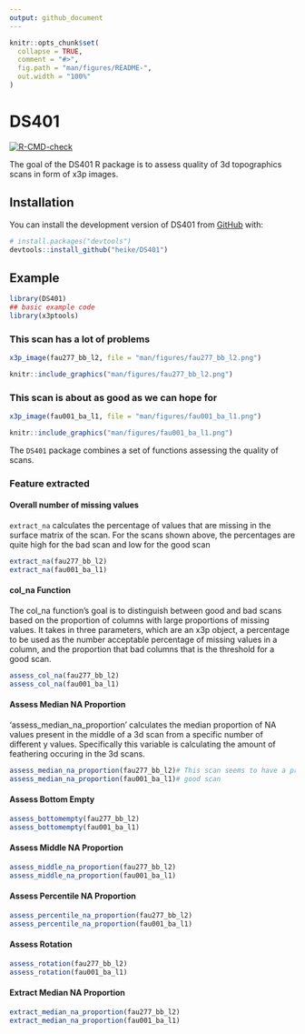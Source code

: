 ```yaml
---
output: github_document
---
```


<!-- README.md is generated from README.Rmd. Please edit that file -->

```r
knitr::opts_chunk$set(
  collapse = TRUE,
  comment = "#>",
  fig.path = "man/figures/README-",
  out.width = "100%"
)
```

# DS401

<!-- badges: start -->
[![R-CMD-check](https://github.com/heike/DS401/workflows/R-CMD-check/badge.svg)](https://github.com/heike/DS401/actions)
<!-- badges: end -->

The goal of the DS401 R package is to assess quality of 3d topographics scans in form of x3p images. 

## Installation

You can install the development version of DS401 from [GitHub](https://github.com/) with:

``` r
# install.packages("devtools")
devtools::install_github("heike/DS401")
```

## Example


```r
library(DS401)
## basic example code
library(x3ptools)
```

### This scan has a lot of problems

```r
x3p_image(fau277_bb_l2, file = "man/figures/fau277_bb_l2.png")
```

```r
knitr::include_graphics("man/figures/fau277_bb_l2.png")
```

### This scan is about as good as we can hope for

```r
x3p_image(fau001_ba_l1, file = "man/figures/fau001_ba_l1.png")
```

```r
knitr::include_graphics("man/figures/fau001_ba_l1.png")
```


The `DS401` package combines a set of functions assessing the quality of scans.

### Feature extracted


#### Overall number of missing values

`extract_na` calculates the percentage of values that are missing in the surface matrix of the scan. For the scans shown above, the percentages are quite high for the bad scan and low for the good scan

```r
extract_na(fau277_bb_l2)
extract_na(fau001_ba_l1)
```



#### col_na Function

The col_na function's goal is to distinguish between good and bad scans based on the proportion of columns with large proportions of missing values. It takes in three parameters, which are an x3p object, a percentage to be used as the number acceptable percentage of missing values in a column, and the proportion that bad columns that is the threshold for a good scan.

```r
assess_col_na(fau277_bb_l2)
assess_col_na(fau001_ba_l1)
```

#### Assess Median NA Proportion

'assess_median_na_proportion' calculates the median proportion of NA values present in the middle of a 3d scan from a specific number of different y values. Specifically this variable is calculating the amount of feathering occuring in the 3d scans.  
```r
assess_median_na_proportion(fau277_bb_l2)# This scan seems to have a problem with feathering
assess_median_na_proportion(fau001_ba_l1)# good scan
```

#### Assess Bottom Empty

```r
assess_bottomempty(fau277_bb_l2)
assess_bottomempty(fau001_ba_l1)
```

#### Assess Middle NA Proportion

```r
assess_middle_na_proportion(fau277_bb_l2)
assess_middle_na_proportion(fau001_ba_l1)
```

#### Assess Percentile NA Proportion

```r
assess_percentile_na_proportion(fau277_bb_l2)
assess_percentile_na_proportion(fau001_ba_l1)
```

#### Assess Rotation

```r
assess_rotation(fau277_bb_l2)
assess_rotation(fau001_ba_l1)
```

#### Extract Median NA Proportion

```r
extract_median_na_proportion(fau277_bb_l2)
extract_median_na_proportion(fau001_ba_l1)
```


